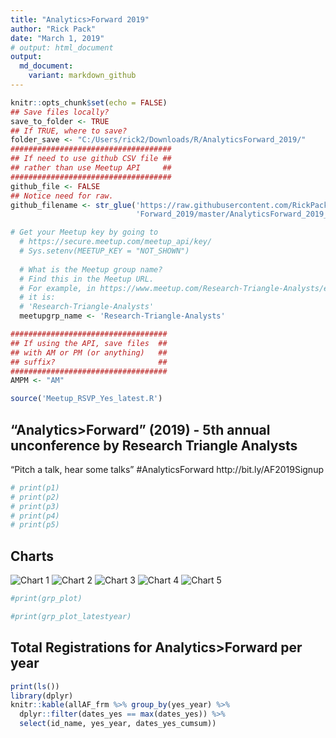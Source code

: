 ```yaml
---
title: "Analytics>Forward 2019"
author: "Rick Pack"
date: "March 1, 2019"
# output: html_document
output:
  md_document:
    variant: markdown_github
---
```


```r
knitr::opts_chunk$set(echo = FALSE)
## Save files locally?
save_to_folder <- TRUE
## If TRUE, where to save?
folder_save <- "C:/Users/rick2/Downloads/R/AnalyticsForward_2019/"
####################################
## If need to use github CSV file ##
## rather than use Meetup API     ##
####################################
github_file <- FALSE
## Notice need for raw.
github_filename <- str_glue('https://raw.githubusercontent.com/RickPack/Analytics',
                            'Forward_2019/master/AnalyticsForward_2019_02_28_AM.csv')

# Get your Meetup key by going to
  # https://secure.meetup.com/meetup_api/key/
  # Sys.setenv(MEETUP_KEY = "NOT_SHOWN")
  
  # What is the Meetup group name?
  # Find this in the Meetup URL.
  # For example, in https://www.meetup.com/Research-Triangle-Analysts/events/258165094/
  # it is:
  # 'Research-Triangle-Analysts'
  meetupgrp_name <- 'Research-Triangle-Analysts'

###################################
## If using the API, save files  ##
## with AM or PM (or anything)   ##
## suffix?                       ##
###################################
AMPM <- "AM"

source('Meetup_RSVP_Yes_latest.R')

```

## "Analytics>Forward" (2019) - 5th annual unconference by Research Triangle Analysts

"Pitch a talk, hear some talks" #AnalyticsForward http://bit.ly/AF2019Signup

```r
# print(p1)
# print(p2)
# print(p3)
# print(p4)
# print(p5)
```

## Charts
![Chart 1](af_2019-1.png)
![Chart 2](af_2019-2.png)
![Chart 3](af_2019-3.png)
![Chart 4](af_2019-4.png)
![Chart 5](af_2019-5.png)


```r
#print(grp_plot)
```


```r
#print(grp_plot_latestyear)
```

## Total Registrations for Analytics>Forward per year
```r
print(ls())
library(dplyr)
knitr::kable(allAF_frm %>% group_by(yes_year) %>% 
  dplyr::filter(dates_yes == max(dates_yes)) %>%
  select(id_name, yes_year, dates_yes_cumsum))
```